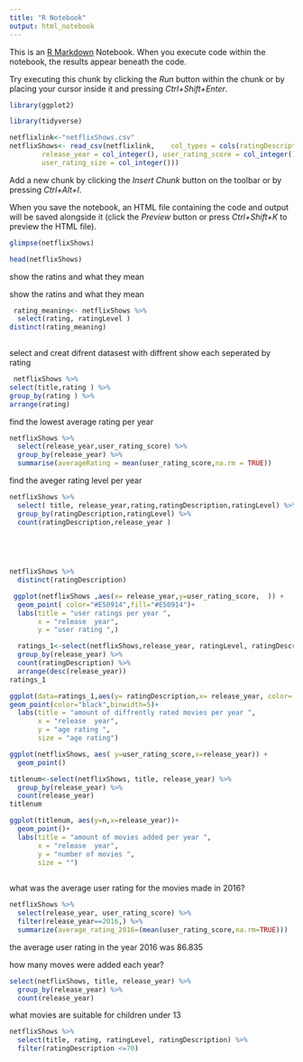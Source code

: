 ---
title: "R Notebook"
output: html_notebook
---

This is an [R Markdown](http://rmarkdown.rstudio.com) Notebook. When you execute code within the notebook, the results appear beneath the code.

Try executing this chunk by clicking the *Run* button within the chunk or by placing your cursor inside it and pressing *Ctrl+Shift+Enter*.

```{r}
library(ggplot2)

```

```{r}
library(tidyverse)
```

```{r}


netflixlink<-"netflixShows.csv"
netflixShows<- read_csv(netflixlink,    col_types = cols(ratingDescription = col_integer(), 
        release_year = col_integer(), user_rating_score = col_integer(), 
        user_rating_size = col_integer()))
```

Add a new chunk by clicking the *Insert Chunk* button on the toolbar or by pressing *Ctrl+Alt+I*.

When you save the notebook, an HTML file containing the code and output will be saved alongside it (click the *Preview* button or press *Ctrl+Shift+K* to preview the HTML file).

```{r}
glimpse(netflixShows)


```

```{r}
head(netflixShows)
```

show the ratins and what they mean



show the ratins and what they mean 

```{r}
 rating_meaning<- netflixShows %>% 
  select(rating, ratingLevel )
distinct(rating_meaning)
 
```

select and creat difrent datasest with diffrent show each seperated by rating

```{r}
 netflixShows %>% 
select(title,rating ) %>% 
group_by(rating ) %>% 
arrange(rating)
```

find the lowest average rating per year

```{r}
netflixShows %>% 
  select(release_year,user_rating_score) %>% 
  group_by(release_year) %>% 
  summarise(averageRating = mean(user_rating_score,na.rm = TRUE))
```

find the aveger rating level per year

```{r}
netflixShows %>% 
  select( title, release_year,rating,ratingDescription,ratingLevel) %>% 
  group_by(ratingDescription,ratingLevel) %>% 
  count(ratingDescription,release_year )

  
 
  
```

```{r}
netflixShows %>% 
  distinct(ratingDescription)
```

```{r}
 ggplot(netflixShows ,aes(x= release_year,y=user_rating_score,  )) +
  geom_point( color="#E50914",fill="#E50914")+
  labs(title = "user ratings per year ",
       x = "release  year",
       y = "user rating ",)

```

```{r}
  ratings_1<-select(netflixShows,release_year, ratingLevel, ratingDescription) %>% 
  group_by(release_year) %>% 
  count(ratingDescription) %>% 
  arrange(desc(release_year))
ratings_1
```

```{r}


ggplot(data=ratings_1,aes(y= ratingDescription,x= release_year, color= rating)) +
geom_point(color="black",binwidth=5)+
  labs(title = "amount of diffrently rated movies per year ",
       x = "release  year",
       y = "age rating ",
       size = "age rating")
```












```{r}
ggplot(netflixShows, aes( y=user_rating_score,x=release_year)) +
  geom_point() 

```
```{r}
titlenum<-select(netflixShows, title, release_year) %>% 
  group_by(release_year) %>% 
  count(release_year)
titlenum
```

```{r}

ggplot(titlenum, aes(y=n,x=release_year))+
  geom_point()+ 
  labs(title = "amount of movies added per year ",
       x = "release  year",
       y = "number of movies ",
       size = "")
       
```



what was the average user rating for the movies made in 2016?
```{r}
netflixShows %>% 
  select(release_year, user_rating_score) %>% 
  filter(release_year==2016,) %>% 
  summarize(average_rating_2016=(mean(user_rating_score,na.rm=TRUE)))
```



the average user rating in the year 2016 was 86.835


how many moves were added each year?


```{r}
select(netflixShows, title, release_year) %>% 
  group_by(release_year) %>% 
  count(release_year)
```
what movies are suitable for children under 13 

```{r}
netflixShows %>% 
  select(title, rating, ratingLevel, ratingDescription) %>% 
  filter(ratingDescription <=70)
```










